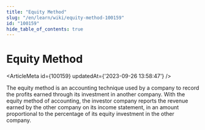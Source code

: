 ```yaml
---
title: "Equity Method"
slug: "/en/learn/wiki/equity-method-100159"
id: "100159"
hide_table_of_contents: true
---
```



# Equity Method

<ArticleMeta id={100159} updatedAt={'2023-09-26 13:58:47'} />
<div className='border-solid border-b border-t-0 my-4 border-[var(--ifm-color-gray-300)]' />

The equity method is an accounting technique used by a company to record the profits earned through its investment in another company. With the equity method of accounting, the investor company reports the revenue earned by the other company on its income statement, in an amount proportional to the percentage of its equity investment in the other company.
